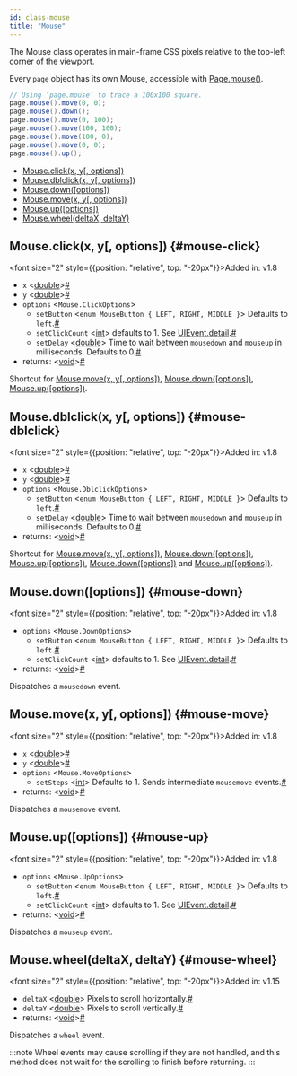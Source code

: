 ```yaml
---
id: class-mouse
title: "Mouse"
---
```


The Mouse class operates in main-frame CSS pixels relative to the top-left corner of the viewport.

Every `page` object has its own Mouse, accessible with [Page.mouse()](./api/class-page.mdx#page-mouse).

```java
// Using ‘page.mouse’ to trace a 100x100 square.
page.mouse().move(0, 0);
page.mouse().down();
page.mouse().move(0, 100);
page.mouse().move(100, 100);
page.mouse().move(100, 0);
page.mouse().move(0, 0);
page.mouse().up();
```


- [Mouse.click(x, y[, options])](./api/class-mouse.mdx#mouse-click)
- [Mouse.dblclick(x, y[, options])](./api/class-mouse.mdx#mouse-dblclick)
- [Mouse.down([options])](./api/class-mouse.mdx#mouse-down)
- [Mouse.move(x, y[, options])](./api/class-mouse.mdx#mouse-move)
- [Mouse.up([options])](./api/class-mouse.mdx#mouse-up)
- [Mouse.wheel(deltaX, deltaY)](./api/class-mouse.mdx#mouse-wheel)

## Mouse.click(x, y[, options]) {#mouse-click}

<font size="2" style={{position: "relative", top: "-20px"}}>Added in: v1.8</font>

- `x`<a aria-hidden="true" tabindex="-1" class="list-anchor-link" id="mouse-click-option-x"/> &#60;[double]&#62;<a href="#mouse-click-option-x" class="list-anchor">#</a>
- `y`<a aria-hidden="true" tabindex="-1" class="list-anchor-link" id="mouse-click-option-y"/> &#60;[double]&#62;<a href="#mouse-click-option-y" class="list-anchor">#</a>
- `options` &#60;`Mouse.ClickOptions`&#62;
  - `setButton`<a aria-hidden="true" tabindex="-1" class="list-anchor-link" id="mouse-click-option-button"/> &#60;`enum MouseButton { LEFT, RIGHT, MIDDLE }`&#62; Defaults to `left`.<a href="#mouse-click-option-button" class="list-anchor">#</a>
  - `setClickCount`<a aria-hidden="true" tabindex="-1" class="list-anchor-link" id="mouse-click-option-click-count"/> &#60;[int]&#62; defaults to 1. See [UIEvent.detail].<a href="#mouse-click-option-click-count" class="list-anchor">#</a>
  - `setDelay`<a aria-hidden="true" tabindex="-1" class="list-anchor-link" id="mouse-click-option-delay"/> &#60;[double]&#62; Time to wait between `mousedown` and `mouseup` in milliseconds. Defaults to 0.<a href="#mouse-click-option-delay" class="list-anchor">#</a>
- returns:<a aria-hidden="true" tabindex="-1" class="list-anchor-link" id="mouse-click-return"/> &#60;[void]&#62;<a href="#mouse-click-return" class="list-anchor">#</a>

Shortcut for [Mouse.move(x, y[, options])](./api/class-mouse.mdx#mouse-move), [Mouse.down([options])](./api/class-mouse.mdx#mouse-down), [Mouse.up([options])](./api/class-mouse.mdx#mouse-up).

## Mouse.dblclick(x, y[, options]) {#mouse-dblclick}

<font size="2" style={{position: "relative", top: "-20px"}}>Added in: v1.8</font>

- `x`<a aria-hidden="true" tabindex="-1" class="list-anchor-link" id="mouse-dblclick-option-x"/> &#60;[double]&#62;<a href="#mouse-dblclick-option-x" class="list-anchor">#</a>
- `y`<a aria-hidden="true" tabindex="-1" class="list-anchor-link" id="mouse-dblclick-option-y"/> &#60;[double]&#62;<a href="#mouse-dblclick-option-y" class="list-anchor">#</a>
- `options` &#60;`Mouse.DblclickOptions`&#62;
  - `setButton`<a aria-hidden="true" tabindex="-1" class="list-anchor-link" id="mouse-dblclick-option-button"/> &#60;`enum MouseButton { LEFT, RIGHT, MIDDLE }`&#62; Defaults to `left`.<a href="#mouse-dblclick-option-button" class="list-anchor">#</a>
  - `setDelay`<a aria-hidden="true" tabindex="-1" class="list-anchor-link" id="mouse-dblclick-option-delay"/> &#60;[double]&#62; Time to wait between `mousedown` and `mouseup` in milliseconds. Defaults to 0.<a href="#mouse-dblclick-option-delay" class="list-anchor">#</a>
- returns:<a aria-hidden="true" tabindex="-1" class="list-anchor-link" id="mouse-dblclick-return"/> &#60;[void]&#62;<a href="#mouse-dblclick-return" class="list-anchor">#</a>

Shortcut for [Mouse.move(x, y[, options])](./api/class-mouse.mdx#mouse-move), [Mouse.down([options])](./api/class-mouse.mdx#mouse-down), [Mouse.up([options])](./api/class-mouse.mdx#mouse-up), [Mouse.down([options])](./api/class-mouse.mdx#mouse-down) and [Mouse.up([options])](./api/class-mouse.mdx#mouse-up).

## Mouse.down([options]) {#mouse-down}

<font size="2" style={{position: "relative", top: "-20px"}}>Added in: v1.8</font>

- `options` &#60;`Mouse.DownOptions`&#62;
  - `setButton`<a aria-hidden="true" tabindex="-1" class="list-anchor-link" id="mouse-down-option-button"/> &#60;`enum MouseButton { LEFT, RIGHT, MIDDLE }`&#62; Defaults to `left`.<a href="#mouse-down-option-button" class="list-anchor">#</a>
  - `setClickCount`<a aria-hidden="true" tabindex="-1" class="list-anchor-link" id="mouse-down-option-click-count"/> &#60;[int]&#62; defaults to 1. See [UIEvent.detail].<a href="#mouse-down-option-click-count" class="list-anchor">#</a>
- returns:<a aria-hidden="true" tabindex="-1" class="list-anchor-link" id="mouse-down-return"/> &#60;[void]&#62;<a href="#mouse-down-return" class="list-anchor">#</a>

Dispatches a `mousedown` event.

## Mouse.move(x, y[, options]) {#mouse-move}

<font size="2" style={{position: "relative", top: "-20px"}}>Added in: v1.8</font>

- `x`<a aria-hidden="true" tabindex="-1" class="list-anchor-link" id="mouse-move-option-x"/> &#60;[double]&#62;<a href="#mouse-move-option-x" class="list-anchor">#</a>
- `y`<a aria-hidden="true" tabindex="-1" class="list-anchor-link" id="mouse-move-option-y"/> &#60;[double]&#62;<a href="#mouse-move-option-y" class="list-anchor">#</a>
- `options` &#60;`Mouse.MoveOptions`&#62;
  - `setSteps`<a aria-hidden="true" tabindex="-1" class="list-anchor-link" id="mouse-move-option-steps"/> &#60;[int]&#62; Defaults to 1. Sends intermediate `mousemove` events.<a href="#mouse-move-option-steps" class="list-anchor">#</a>
- returns:<a aria-hidden="true" tabindex="-1" class="list-anchor-link" id="mouse-move-return"/> &#60;[void]&#62;<a href="#mouse-move-return" class="list-anchor">#</a>

Dispatches a `mousemove` event.

## Mouse.up([options]) {#mouse-up}

<font size="2" style={{position: "relative", top: "-20px"}}>Added in: v1.8</font>

- `options` &#60;`Mouse.UpOptions`&#62;
  - `setButton`<a aria-hidden="true" tabindex="-1" class="list-anchor-link" id="mouse-up-option-button"/> &#60;`enum MouseButton { LEFT, RIGHT, MIDDLE }`&#62; Defaults to `left`.<a href="#mouse-up-option-button" class="list-anchor">#</a>
  - `setClickCount`<a aria-hidden="true" tabindex="-1" class="list-anchor-link" id="mouse-up-option-click-count"/> &#60;[int]&#62; defaults to 1. See [UIEvent.detail].<a href="#mouse-up-option-click-count" class="list-anchor">#</a>
- returns:<a aria-hidden="true" tabindex="-1" class="list-anchor-link" id="mouse-up-return"/> &#60;[void]&#62;<a href="#mouse-up-return" class="list-anchor">#</a>

Dispatches a `mouseup` event.

## Mouse.wheel(deltaX, deltaY) {#mouse-wheel}

<font size="2" style={{position: "relative", top: "-20px"}}>Added in: v1.15</font>

- `deltaX`<a aria-hidden="true" tabindex="-1" class="list-anchor-link" id="mouse-wheel-option-delta-x"/> &#60;[double]&#62; Pixels to scroll horizontally.<a href="#mouse-wheel-option-delta-x" class="list-anchor">#</a>
- `deltaY`<a aria-hidden="true" tabindex="-1" class="list-anchor-link" id="mouse-wheel-option-delta-y"/> &#60;[double]&#62; Pixels to scroll vertically.<a href="#mouse-wheel-option-delta-y" class="list-anchor">#</a>
- returns:<a aria-hidden="true" tabindex="-1" class="list-anchor-link" id="mouse-wheel-return"/> &#60;[void]&#62;<a href="#mouse-wheel-return" class="list-anchor">#</a>

Dispatches a `wheel` event.

:::note
Wheel events may cause scrolling if they are not handled, and this method does not wait for the scrolling to finish before returning.
:::


[APIRequest]: ./api/class-apirequest.mdx "APIRequest"
[APIRequestContext]: ./api/class-apirequestcontext.mdx "APIRequestContext"
[APIResponse]: ./api/class-apiresponse.mdx "APIResponse"
[APIResponseAssertions]: ./test-assertions.mdx "APIResponseAssertions"
[Browser]: ./api/class-browser.mdx "Browser"
[BrowserContext]: ./api/class-browsercontext.mdx "BrowserContext"
[BrowserType]: ./api/class-browsertype.mdx "BrowserType"
[ConsoleMessage]: ./api/class-consolemessage.mdx "ConsoleMessage"
[Dialog]: ./api/class-dialog.mdx "Dialog"
[Download]: ./api/class-download.mdx "Download"
[ElementHandle]: ./api/class-elementhandle.mdx "ElementHandle"
[FileChooser]: ./api/class-filechooser.mdx "FileChooser"
[FormData]: ./api/class-formdata.mdx "FormData"
[Frame]: ./api/class-frame.mdx "Frame"
[FrameLocator]: ./api/class-framelocator.mdx "FrameLocator"
[JSHandle]: ./api/class-jshandle.mdx "JSHandle"
[Keyboard]: ./api/class-keyboard.mdx "Keyboard"
[Locator]: ./api/class-locator.mdx "Locator"
[LocatorAssertions]: ./test-assertions.mdx "LocatorAssertions"
[Mouse]: ./api/class-mouse.mdx "Mouse"
[Page]: ./api/class-page.mdx "Page"
[PageAssertions]: ./test-assertions.mdx "PageAssertions"
[Playwright]: ./api/class-playwright.mdx "Playwright"
[PlaywrightAssertions]: ./test-assertions.mdx "PlaywrightAssertions"
[PlaywrightException]: ./api/class-playwrightexception.mdx "PlaywrightException"
[Request]: ./api/class-request.mdx "Request"
[RequestOptions]: ./api/class-requestoptions.mdx "RequestOptions"
[Response]: ./api/class-response.mdx "Response"
[Route]: ./api/class-route.mdx "Route"
[Selectors]: ./api/class-selectors.mdx "Selectors"
[TimeoutError]: ./api/class-timeouterror.mdx "TimeoutError"
[Touchscreen]: ./api/class-touchscreen.mdx "Touchscreen"
[Tracing]: ./api/class-tracing.mdx "Tracing"
[Video]: ./api/class-video.mdx "Video"
[WebSocket]: ./api/class-websocket.mdx "WebSocket"
[WebSocketFrame]: ./api/class-websocketframe.mdx "WebSocketFrame"
[Worker]: ./api/class-worker.mdx "Worker"
[Element]: https://developer.mozilla.org/en-US/docs/Web/API/element "Element"
[EvaluationArgument]: ./evaluating.mdx#evaluation-argument "EvaluationArgument"
[Promise]: https://developer.mozilla.org/en-US/docs/Web/JavaScript/Reference/Global_Objects/Promise "Promise"
[iterator]: https://developer.mozilla.org/en-US/docs/Web/JavaScript/Reference/Iteration_protocols "Iterator"
[origin]: https://developer.mozilla.org/en-US/docs/Glossary/Origin "Origin"
[selector]: https://developer.mozilla.org/en-US/docs/Web/CSS/CSS_Selectors "selector"
[Serializable]: https://developer.mozilla.org/en-US/docs/Web/JavaScript/Reference/Global_Objects/JSON/stringify#Description "Serializable"
[UIEvent.detail]: https://developer.mozilla.org/en-US/docs/Web/API/UIEvent/detail "UIEvent.detail"
[UnixTime]: https://en.wikipedia.org/wiki/Unix_time "Unix Time"
[xpath]: https://developer.mozilla.org/en-US/docs/Web/XPath "xpath"

[boolean]: https://docs.oracle.com/javase/tutorial/java/nutsandbolts/datatypes.html "boolean"
[byte&#91;&#93;]: https://docs.oracle.com/javase/tutorial/java/nutsandbolts/datatypes.html "byte[]"
[Consumer]: https://docs.oracle.com/javase/8/docs/api/java/util/function/Consumer.html "Consumer"
[double]: https://docs.oracle.com/javase/tutorial/java/nutsandbolts/datatypes.html "double"
[InputStream]: https://docs.oracle.com/javase/8/docs/api/java/io/InputStream.html "InputStream"
[int]: https://docs.oracle.com/javase/tutorial/java/nutsandbolts/datatypes.html "int"
[List]: https://docs.oracle.com/javase/8/docs/api/java/util/List.html "List"
[Map]: https://docs.oracle.com/javase/8/docs/api/java/util/Map.html "Map"
[null]: https://docs.oracle.com/javase/specs/jls/se8/html/jls-3.html#jls-3.10.7 "null"
[Object]: https://docs.oracle.com/javase/8/docs/api/java/lang/Object.html "Object"
[Path]: https://docs.oracle.com/javase/8/docs/api/java/nio/file/Path.html "Path"
[Pattern]: https://docs.oracle.com/javase/8/docs/api/java/util/regex/Pattern.html "Pattern"
[Predicate]: https://docs.oracle.com/javase/8/docs/api/java/util/function/Predicate.html "Predicate"
[void]: https://docs.oracle.com/javase/tutorial/java/javaOO/methods.html "void"
[Runnable]: https://docs.oracle.com/javase/8/docs/api/java/lang/Runnable.html "Runnable"
[RuntimeException]: https://docs.oracle.com/javase/8/docs/api/java/lang/RuntimeException.html "RuntimeException"
[String]: https://docs.oracle.com/javase/8/docs/api/java/lang/String.html "String"

[all available image tags]: https://mcr.microsoft.com/en-us/product/playwright/java/about "all available image tags"
[Docker Hub]: https://hub.docker.com/_/microsoft-playwright-java "Docker Hub"
[Dockerfile.focal]: https://github.com/microsoft/playwright-java/blob/main/utils/docker/Dockerfile.focal "Dockerfile.focal"
